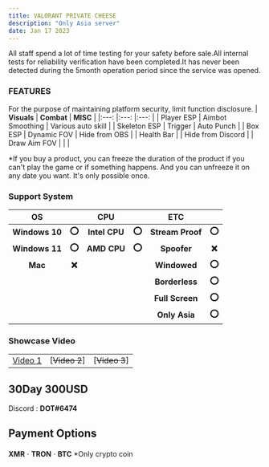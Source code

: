```yaml
---
title: VALORANT PRIVATE CHEESE
description: "Only Asia server"
date: Jan 17 2023
---
```

All staff spend a lot of time testing for your safety before sale.All internal tests for reliability verification have been completed.It has never been detected during the 5month operation period since the service was opened.
### FEATURES
For the purpose of maintaining platform security, limit function disclosure.
| **Visuals** 	| **Combat** 	| **MISC** 	|
|:---:	|:---:	|:---:	|
| Player ESP 	| Aimbot Smoothing 	| Various auto skill 	|
| Skeleton ESP 	|  Trigger	| Auto Punch 	|
| Box ESP 	| Dynamic FOV 	| Hide from OBS 	|
| Health Bar	|  	| Hide from Discord 	|
| Draw Aim FOV 	|  	|  	|

*If you buy a product, you can freeze the duration of the product if you can't play the game or if something happens. And you can unfreeze it on any date you want. It's only possible once.
### Support System
| **OS** 	|  	| **CPU** 	|  	| **ETC** 	|  	|
|:---:	|:---:	|:---:	|:---:	|:---:	|:---:	|
| **Windows 10** 	| **⭕** 	| **Intel CPU** 	| **⭕** 	| **Stream Proof** 	| **⭕** 	|
| **Windows 11** 	| **⭕** 	| **AMD CPU** 	| **⭕** |  	**Spoofer**     | **❌** 	|
| **Mac** 	| **❌** 	|  	|  	| **Windowed** 	| **⭕**	|
|  	|  	|  	|  	| **Borderless** 	| **⭕**	|
|  	|  	|  	|  	| **Full Screen** 	| **⭕**	|
|  	|  	|  	|  	| **Only Asia** 	| **⭕**	|
### Showcase Video 
|  	|  	|  	|
|:---:	|:---:	|:---:	|
| [Video 1](https://youtu.be/gSrNpgZsnvg) 	| [~~Video 2~~] 	| [~~Video 3~~] 	|
## 30Day 300USD
Discord : **DOT#6474**
## Payment Options
**XMR**ㆍ**TRON**ㆍ**BTC** 	*Only crypto coin